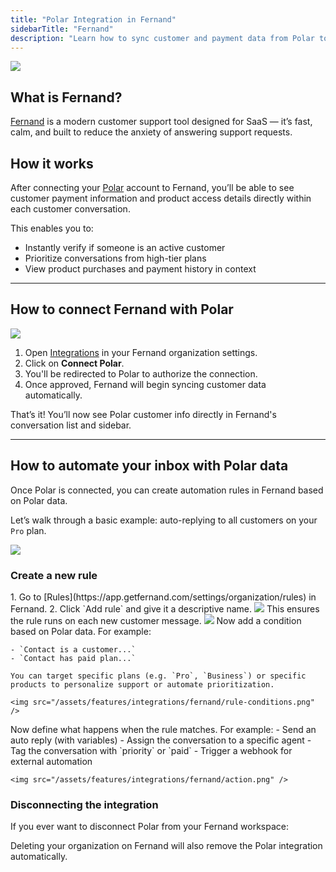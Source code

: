 ```yaml
---
title: "Polar Integration in Fernand"
sidebarTitle: "Fernand"
description: "Learn how to sync customer and payment data from Polar to Fernand."
---
```


<img src="/assets/features/integrations/fernand/overview.png" />

## What is Fernand?

[Fernand](https://getfernand.com/) is a modern customer support tool designed for SaaS — it’s fast, calm, and built to reduce the anxiety of answering support requests.

## How it works

After connecting your [Polar](https://polar.sh/) account to Fernand, you’ll be able to see customer payment information and product access details directly within each customer conversation.

This enables you to:

- Instantly verify if someone is an active customer
- Prioritize conversations from high-tier plans
- View product purchases and payment history in context

---

## How to connect Fernand with Polar

<img src="/assets/features/integrations/fernand/enable.png" />

1. Open [Integrations](https://app.getfernand.com/settings/organization/integrations) in your Fernand organization settings.
2. Click on **Connect Polar**.
3. You'll be redirected to Polar to authorize the connection.
4. Once approved, Fernand will begin syncing customer data automatically.

That’s it! You’ll now see Polar customer info directly in Fernand's conversation list and sidebar.

---

## How to automate your inbox with Polar data

Once Polar is connected, you can create automation rules in Fernand based on Polar data.

Let’s walk through a basic example: auto-replying to all customers on your `Pro` plan.

<img src="/assets/features/integrations/fernand/inbox.png" />

### Create a new rule

<Steps>
  <Step title="Create a new rule">
    1. Go to [Rules](https://app.getfernand.com/settings/organization/rules) in Fernand.
    2. Click `Add rule` and give it a descriptive name.
    <img src="/assets/features/integrations/fernand/create-rule.png" />
  </Step>

  <Step title="Select a trigger">
    This ensures the rule runs on each new customer message.
    <img src="/assets/features/integrations/fernand/rule-trigger.png" />
  </Step>

  <Step title="Select a condition">
    Now add a condition based on Polar data. For example:

    - `Contact is a customer...`
    - `Contact has paid plan...`

    You can target specific plans (e.g. `Pro`, `Business`) or specific products to personalize support or automate prioritization.

    <img src="/assets/features/integrations/fernand/rule-conditions.png" />
  </Step>

  <Step title="Select an action">
    Now define what happens when the rule matches. For example:
    - Send an auto reply (with variables)
    - Assign the conversation to a specific agent
    - Tag the conversation with `priority` or `paid`
    - Trigger a webhook for external automation

    <img src="/assets/features/integrations/fernand/action.png" />
  </Step>
</Steps>

### Disconnecting the integration
If you ever want to disconnect Polar from your Fernand workspace:
<Steps>
<Step title="Go to the Integrations page."></Step>
<Step title="Click Disconnect next to Polar."></Step>
</Steps>

Deleting your organization on Fernand will also remove the Polar integration automatically.
